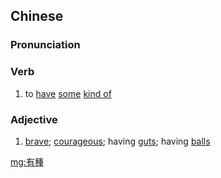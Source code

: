 {{also|有种}}
==Chinese==
{{zh-forms|s=有种}}

===Pronunciation===
{{zh-pron
|m=yǒuzhǒng
|mn=ū-chéng
|cat=v,a
}}

===Verb===
{{zh-verb}}

# to [[have]] [[some]] [[kind of]]

===Adjective===
{{zh-adj}}

# {{lb|zh|informal}} [[brave]]; [[courageous]]; having [[guts]]; having [[balls]]

[[mg:有種]]